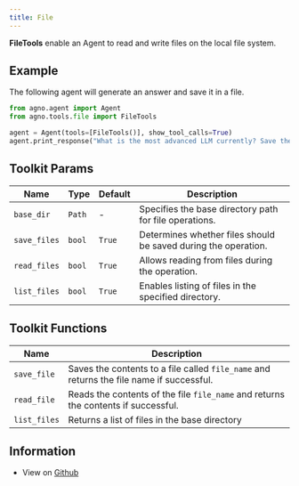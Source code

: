 ```yaml
---
title: File
---
```


**FileTools** enable an Agent to read and write files on the local file system.

## Example

The following agent will generate an answer and save it in a file.

```python cookbook/tools/file_tools.py
from agno.agent import Agent
from agno.tools.file import FileTools

agent = Agent(tools=[FileTools()], show_tool_calls=True)
agent.print_response("What is the most advanced LLM currently? Save the answer to a file.", markdown=True)
```

## Toolkit Params

| Name | Type | Default | Description |
|------|------|---------|-------------|
| `base_dir` | `Path` | - | Specifies the base directory path for file operations. |
| `save_files` | `bool` | `True` | Determines whether files should be saved during the operation. |
| `read_files` | `bool` | `True` | Allows reading from files during the operation. |
| `list_files` | `bool` | `True` | Enables listing of files in the specified directory. |

## Toolkit Functions

| Name | Description |
|------|-------------|
| `save_file` | Saves the contents to a file called `file_name` and returns the file name if successful. |
| `read_file` | Reads the contents of the file `file_name` and returns the contents if successful. |
| `list_files` | Returns a list of files in the base directory |

## Information

- View on [Github](https://github.com/phidatahq/agno/blob/main/phi/tools/file.py)

